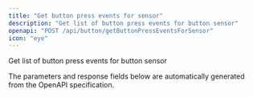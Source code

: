 ```yaml
---
title: "Get button press events for sensor"
description: "Get list of button press events for button sensor"
openapi: "POST /api/button/getButtonPressEventsForSensor"
icon: "eye"
---
```


Get list of button press events for button sensor

<Note>
The parameters and response fields below are automatically generated from the OpenAPI specification.
</Note>
